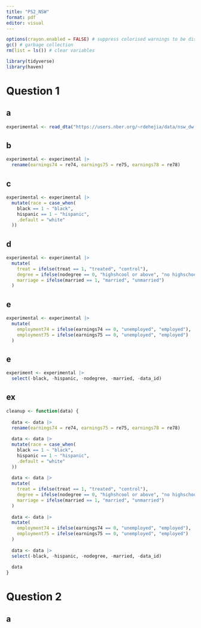 ```yaml
---
title: "PS2_NSW"
format: pdf
editor: visual
---
```


```r
options(crayon.enabled = FALSE) # suppress colorised warnings to be displayed correctly
gc() # garbage collection
rm(list = ls()) # clear variables
```

```r
library(tidyverse)
library(haven)
```

# Question 1

## a

```r
experimental <- read_dta("https://users.nber.org/~rdehejia/data/nsw_dw.dta")
```

## b

```r
experimental <- experimental |>
  rename(earnings74 = re74, earnings75 = re75, earnings78 = re78)
```

## c

```r
experimental <- experimental |>
  mutate(race = case_when(
    black == 1 ~ "black",
    hispanic == 1 ~ "hispanic",
    .default = "white"
  ))
```

## d

```r
experimental <- experimental |>
  mutate(
    treat = ifelse(treat == 1, "treated", "control"),
    degree = ifelse(nodegree == 0, "highshcool or above", "no highschool"),
    marriage = ifelse(married == 1, "married", "unmarried")
  )
```

## e

```r
experimental <- experimental |>
  mutate(
    employment74 = ifelse(earnings74 == 0, "unemployed", "employed"),
    employment75 = ifelse(earnings75 == 0, "unemployed", "employed")
  )
```

## e

```r
experiment <- experimental |>
  select(-black, -hispanic, -nodegree, -married, -data_id)
```

## ex

```r
cleanup <- function(data) {
  
  data <- data |>
  rename(earnings74 = re74, earnings75 = re75, earnings78 = re78)
  
  data <- data |>
  mutate(race = case_when(
    black == 1 ~ "black",
    hispanic == 1 ~ "hispanic",
    .default = "white"
  ))
  
  data <- data |>
  mutate(
    treat = ifelse(treat == 1, "treated", "control"),
    degree = ifelse(nodegree == 0, "highshcool or above", "no highschool"),
    marriage = ifelse(married == 1, "married", "unmarried")
  )
  
  data <- data |>
  mutate(
    employment74 = ifelse(earnings74 == 0, "unemployed", "employed"),
    employment75 = ifelse(earnings75 == 0, "unemployed", "employed")
  )
  
  data <- data |>
  select(-black, -hispanic, -nodegree, -married, -data_id)
  
  data
}
```

# Question 2

## a

```r

```
